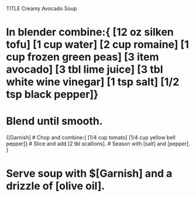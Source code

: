 TITLE Creamy Avocado Soup

# In blender combine:{ [12 oz silken tofu] [1 cup water] [2 cup romaine] [1 cup frozen green peas] [3 item avocado] [3 tbl lime juice] [3 tbl white wine vinegar] [1 tsp salt] [1/2 tsp black pepper]}
# Blend until smooth.

{[Garnish]
# Chop and combine:{ [1/4 cup tomato] [1/4 cup yellow bell pepper]}
# Slice and add [2 tbl scallions]. 
# Season with [salt] and [pepper].
}

# Serve soup with $[Garnish] and a drizzle of [olive oil].